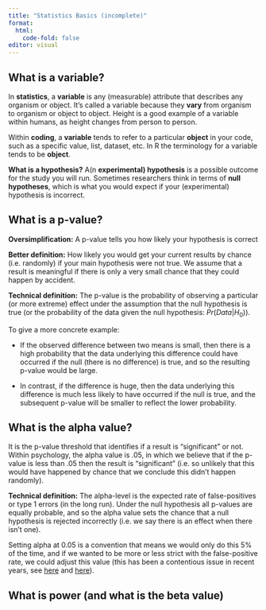 ```yaml
---
title: "Statistics Basics (incomplete)"
format: 
  html:
    code-fold: false
editor: visual
---
```


## What is a variable?

In **statistics**, a **variable** is any (measurable) attribute that describes any organism or object. It's called a variable because they **vary** from organism to organism or object to object. Height is a good example of a variable within humans, as height changes from person to person.

Within **coding**, a **variable** tends to refer to a particular **object** in your code, such as a specific value, list, dataset, etc. In R the terminology for a variable tends to be **object**.

**What is a hypothesis?** A(n **experimental) hypothesis** is a possible outcome for the study you will run. Sometimes researchers think in terms of **null hypotheses**, which is what you would expect if your (experimental) hypothesis is incorrect.

## What is a p-value?

**Oversimplification:** A p-value tells you how likely your hypothesis is correct

**Better definition:** How likely you would get your current results by chance (i.e. randomly) if your main hypothesis were not true. We assume that a result is meaningful if there is only a very small chance that they could happen by accident.

**Technical definition:** The p-value is the probability of observing a particular (or more extreme) effect under the assumption that the null hypothesis is true (or the probability of the data given the null hypothesis: $Pr(Data|H_0)$).

To give a more concrete example:

-   If the observed difference between two means is small, then there is a high probability that the data underlying this difference could have occurred if the null (there is no difference) is true, and so the resulting p-value would be large.

-   In contrast, if the difference is huge, then the data underlying this difference is much less likely to have occurred if the null is true, and the subsequent p-value will be smaller to reflect the lower probability.

## What is the alpha value?

It is the p-value threshold that identifies if a result is "significant" or not. Within psychology, the alpha value is .05, in which we believe that if the p-value is less than .05 then the result is "significant" (i.e. so unlikely that this would have happened by chance that we conclude this didn't happen randomly).

**Technical definition:** The alpha-level is the expected rate of false-positives or type 1 errors (in the long run). Under the null hypothesis all p-values are equally probable, and so the alpha value sets the chance that a null hypothesis is rejected incorrectly (i.e. we say there is an effect when there isn't one).

Setting alpha at 0.05 is a convention that means we would only do this 5% of the time, and if we wanted to be more or less strict with the false-positive rate, we could adjust this value (this has been a contentious issue in recent years, see [here](https://www.nature.com/articles/s41562-017-0189-z "Redefine statistical significance") and [here](https://www.nature.com/articles/s41562-018-0311-x "Justify your alpha")).

## What is power (and what is the beta value)
